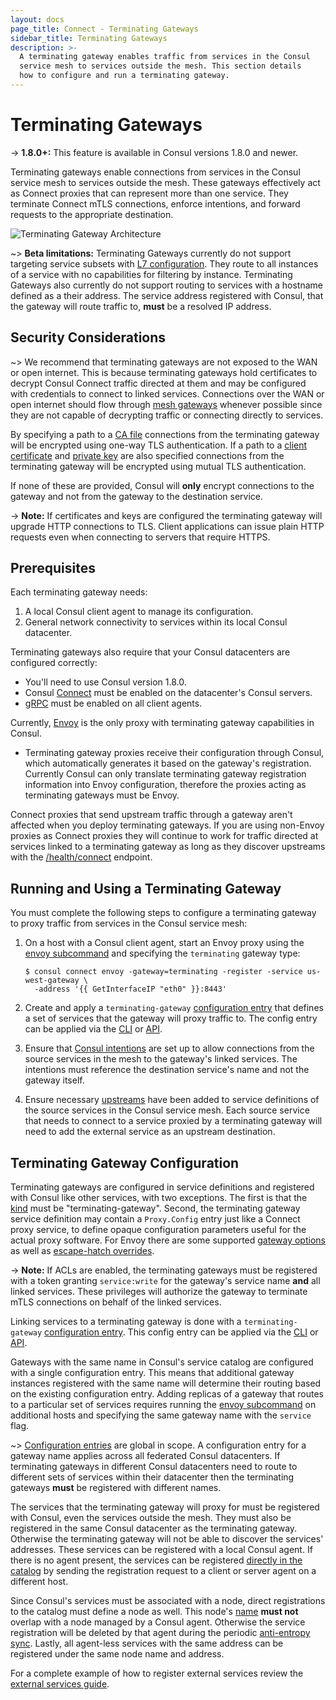 ```yaml
---
layout: docs
page_title: Connect - Terminating Gateways
sidebar_title: Terminating Gateways
description: >-
  A terminating gateway enables traffic from services in the Consul
  service mesh to services outside the mesh. This section details
  how to configure and run a terminating gateway.
---
```


# Terminating Gateways

-> **1.8.0+:**  This feature is available in Consul versions 1.8.0 and newer.

Terminating gateways enable connections from services in the Consul service mesh to
services outside the mesh. These gateways effectively act as Connect proxies that can
represent more than one service. They terminate Connect mTLS connections, enforce intentions,
and forward requests to the appropriate destination.

![Terminating Gateway Architecture](/img/terminating-gateways.png)

~> **Beta limitations:** Terminating Gateways currently do not support targeting service subsets with
[L7 configuration](/docs/connect/l7-traffic-management). They route to all instances of a service with no capabilities
for filtering by instance. Terminating Gateways also currently do not support routing to services with a hostname
defined as a their address. The service address registered with Consul, that the gateway will route traffic to,  **must** be a resolved IP address.

## Security Considerations

~> We recommend that terminating gateways are not exposed to the WAN or open internet. This is because terminating gateways
hold certificates to decrypt Consul Connect traffic directed at them and may be configured with credentials to connect
to linked services. Connections over the WAN or open internet should flow through [mesh gateways](/docs/connect/mesh_gateway)
whenever possible since they are not capable of decrypting traffic or connecting directly to services.

By specifying a path to a [CA file](/docs/agent/config-entries/terminating-gateway#cafile) connections
from the terminating gateway will be encrypted using one-way TLS authentication. If a path to a
[client certificate](/docs/agent/config-entries/terminating-gateway#certfile)
and [private key](/docs/agent/config-entries/terminating-gateway#keyfile) are also specified connections
from the terminating gateway will be encrypted using mutual TLS authentication.

If none of these are provided, Consul will **only** encrypt connections to the gateway and not
from the gateway to the destination service.

-> **Note:** If certificates and keys are configured the terminating gateway will upgrade HTTP connections to TLS. 
Client applications can issue plain HTTP requests even when connecting to servers that require HTTPS.

## Prerequisites

Each terminating gateway needs:

1. A local Consul client agent to manage its configuration.
2. General network connectivity to services within its local Consul datacenter.

Terminating gateways also require that your Consul datacenters are configured correctly:

- You'll need to use Consul version 1.8.0.
- Consul [Connect](/docs/agent/options#connect) must be enabled on the datacenter's Consul servers.
- [gRPC](/docs/agent/options#grpc_port) must be enabled on all client agents.

Currently, [Envoy](https://www.envoyproxy.io/) is the only proxy with terminating gateway capabilities in Consul.

- Terminating gateway proxies receive their configuration through Consul, which
  automatically generates it based on the gateway's registration. Currently Consul
  can only translate terminating gateway registration information into Envoy
  configuration, therefore the proxies acting as terminating gateways must be Envoy.

Connect proxies that send upstream traffic through a gateway aren't
affected when you deploy terminating gateways. If you are using non-Envoy proxies as
Connect proxies they will continue to work for traffic directed at services linked to
a terminating gateway as long as they discover upstreams with the
[/health/connect](/api/health#list-nodes-for-connect-capable-service) endpoint.

## Running and Using a Terminating Gateway

You must complete the following steps to configure a terminating gateway to proxy traffic from services in the Consul service mesh:

1. On a host with a Consul client agent, start an Envoy proxy using the [envoy subcommand](/docs/commands/connect/envoy#terminating-gateways) and
specifying the `terminating` gateway type:
    ```shell
    $ consul connect envoy -gateway=terminating -register -service us-west-gateway \
      -address '{{ GetInterfaceIP "eth0" }}:8443'
    ```

2. Create and apply a `terminating-gateway` [configuration entry](/docs/agent/config-entries/terminating-gateway) that defines 
a set of services that the gateway will proxy traffic to. The config entry can be applied via the 
[CLI](/docs/commands/config/write) or [API](/api/config#apply-configuration).

3. Ensure that [Consul intentions](/docs/commands/intention) are set up to allow connections from the source services in the mesh 
to the gateway's linked services. The intentions must reference the destination service's name and not the gateway itself.

4. Ensure necessary [upstreams](/docs/connect/registration/service-registration#upstream-configuration-reference)
have been added to service definitions of the source services in the Consul service mesh. Each source service that needs
to connect to a service proxied by a terminating gateway will need to add the external service as an upstream destination.

## Terminating Gateway Configuration

Terminating gateways are configured in service definitions and registered with Consul like other services, with two exceptions.
The first is that the [kind](/api/agent/service#kind) must be "terminating-gateway". Second,
the terminating gateway service definition may contain a `Proxy.Config` entry just like a
Connect proxy service, to define opaque configuration parameters useful for the actual proxy software.
For Envoy there are some supported [gateway options](/docs/connect/proxies/envoy#gateway-options) as well as
[escape-hatch overrides](/docs/connect/proxies/envoy#escape-hatch-overrides).

-> **Note:** If ACLs are enabled, the terminating gateways must be registered with a token granting `service:write`
for the gateway's service name **and** all linked services. These privileges will authorize the gateway
to terminate mTLS connections on behalf of the linked services.

Linking services to a terminating gateway is done with a `terminating-gateway`
[configuration entry](/docs/agent/config-entries/terminating-gateway). This config entry can be applied via the 
[CLI](/docs/commands/config/write) or [API](/api/config#apply-configuration).

Gateways with the same name in Consul's service catalog are configured with a single configuration entry.
This means that additional gateway instances registered with the same name will determine their routing based on the existing configuration entry.
Adding replicas of a gateway that routes to a particular set of services requires running the
[envoy subcommand](/docs/commands/connect/envoy#terminating-gateways) on additional hosts and specifying
the same gateway name with the `service` flag.

~> [Configuration entries](/docs/agent/config-entries) are global in scope. A configuration entry for a gateway name applies
   across all federated Consul datacenters. If terminating gateways in different Consul datacenters need to route to different
   sets of services within their datacenter then the terminating gateways **must** be registered with different names.

The services that the terminating gateway will proxy for must be registered with Consul, even the services outside the mesh. They must also be registered
in the same Consul datacenter as the terminating gateway. Otherwise the terminating gateway will not be able to
discover the services' addresses. These services can be registered with a local Consul agent.
If there is no agent present, the services can be registered [directly in the catalog](/api/catalog#register-entity)
by sending the registration request to a client or server agent on a different host.

Since Consul's services must be associated with a node, direct registrations to the catalog must define a node as well.
This node's [name](/api/catalog.html#node) **must not** overlap with a node managed by a Consul agent.
Otherwise the service registration will be deleted by that agent during the periodic
[anti-entropy sync](/docs/internals/anti-entropy). Lastly, all agent-less services with the same address can
be registered under the same node name and address.

For a complete example of how to register external services review the
[external services guide](https://learn.hashicorp.com/consul/developer-discovery/external).
